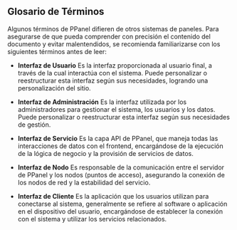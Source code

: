## Glosario de Términos

Algunos términos de PPanel difieren de otros sistemas de paneles. Para asegurarse de que pueda comprender con precisión el contenido del documento y evitar malentendidos, se recomienda familiarizarse con los siguientes términos antes de leer:

- **Interfaz de Usuario**
  Es la interfaz proporcionada al usuario final, a través de la cual interactúa con el sistema. Puede personalizar o reestructurar esta interfaz según sus necesidades, logrando una personalización del sitio.

- **Interfaz de Administración**
  Es la interfaz utilizada por los administradores para gestionar el sistema, los usuarios y los datos. Puede personalizar o reestructurar esta interfaz según sus necesidades de gestión.

- **Interfaz de Servicio**
  Es la capa API de PPanel, que maneja todas las interacciones de datos con el frontend, encargándose de la ejecución de la lógica de negocio y la provisión de servicios de datos.

- **Interfaz de Nodo**
  Es responsable de la comunicación entre el servidor de PPanel y los nodos (puntos de acceso), asegurando la conexión de los nodos de red y la estabilidad del servicio.

- **Interfaz de Cliente**
  Es la aplicación que los usuarios utilizan para conectarse al sistema, generalmente se refiere al software o aplicación en el dispositivo del usuario, encargándose de establecer la conexión con el sistema y utilizar los servicios relacionados.


<Giscus />
